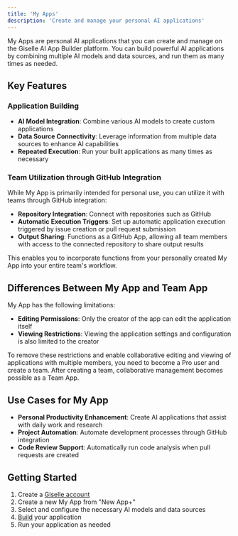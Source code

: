 ```yaml
---
title: 'My Apps'
description: 'Create and manage your personal AI applications'
---
```



My Apps are personal AI applications that you can create and manage on the Giselle AI App Builder platform. You can build powerful AI applications by combining multiple AI models and data sources, and run them as many times as needed.

## Key Features

### Application Building

- **AI Model Integration**: Combine various AI models to create custom applications
- **Data Source Connectivity**: Leverage information from multiple data sources to enhance AI capabilities
- **Repeated Execution**: Run your built applications as many times as necessary

### Team Utilization through GitHub Integration

While My App is primarily intended for personal use, you can utilize it with teams through GitHub integration:

- **Repository Integration**: Connect with repositories such as GitHub
- **Automatic Execution Triggers**: Set up automatic application execution triggered by issue creation or pull request submission
- **Output Sharing**: Functions as a GitHub App, allowing all team members with access to the connected repository to share output results

This enables you to incorporate functions from your personally created My App into your entire team's workflow.

## Differences Between My App and Team App

My App has the following limitations:

- **Editing Permissions**: Only the creator of the app can edit the application itself
- **Viewing Restrictions**: Viewing the application settings and configuration is also limited to the creator

To remove these restrictions and enable collaborative editing and viewing of applications with multiple members, you need to become a Pro user and create a team. After creating a team, collaborative management becomes possible as a Team App.

## Use Cases for My App

- **Personal Productivity Enhancement**: Create AI applications that assist with daily work and research
- **Project Automation**: Automate development processes through GitHub integration
- **Code Review Support**: Automatically run code analysis when pull requests are created

## Getting Started

1. Create a [Giselle account](https://studio.giselles.ai/signup)
2. Create a new My App from "New App+"
3. Select and configure the necessary AI models and data sources
4. [Build](workspaces/build) your application
5. Run your application as needed
